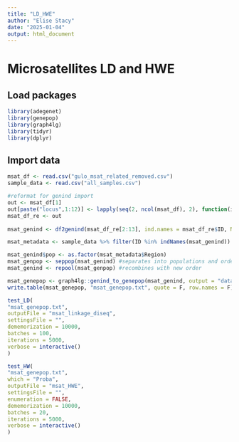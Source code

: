 ---
title: "LD_HWE"
author: "Elise Stacy"
date: "2025-01-04"
output: html_document
---
# Microsatellites LD and HWE
## Load packages
```{r}
library(adegenet)
library(genepop)
library(graph4lg)
library(tidyr)
library(dplyr)
```

## Import data
```{r}
msat_df <- read.csv("gulo_msat_related_removed.csv")
sample_data <- read.csv("all_samples.csv")

#reformat for genind import
out <- msat_df[1]
out[paste("locus",1:12)] <- lapply(seq(2, ncol(msat_df), 2), function(i) do.call(paste, msat_df[i:(i+1)]))
msat_df_re <- out
 
msat_genind <- df2genind(msat_df_re[2:13], ind.names = msat_df_re$ID, NA.char = "-1", sep =" ")

msat_metadata <- sample_data %>% filter(ID %in% indNames(msat_genind)) %>% arrange(match(ID, indNames(msat_genind)))

msat_genind$pop <- as.factor(msat_metadata$Region)
msat_genpop <- seppop(msat_genind) #separates into populations and orders alphabetically
msat_genind <- repool(msat_genpop) #recombines with new order 
```

```{r}
msat_genepop <- graph4lg::genind_to_genepop(msat_genind, output = "data.frame")
write.table(msat_genepop, "msat_genepop.txt", quote = F, row.names = F) #need to delete first two lines of msat_genepop.txt produced

test_LD(
"msat_genepop.txt",
outputFile = "msat_linkage_diseq",
settingsFile = "",
dememorization = 10000,
batches = 100,
iterations = 5000,
verbose = interactive()
)

test_HW(
"msat_genepop.txt",
which = "Proba",
outputFile = "msat_HWE",
settingsFile = "",
enumeration = FALSE,
dememorization = 10000,
batches = 20,
iterations = 5000,
verbose = interactive()
)
```
